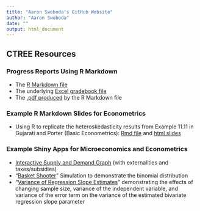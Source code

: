```yaml
---
title: "Aaron Swoboda's GitHub Website"
author: "Aaron Swoboda"
date: ""
output: html_document
---
```



## CTREE Resources

### Progress Reports Using R Markdown

* The [R Markdown file](CTREE2017/ProgressReport/ProgressReportWeek8.Rmd)
* The underlying [Excel gradebook file](CTREE2017/ProgressReport/gradebook.xlsx)
* The [.pdf produced](CTREE2017/ProgressReport/ProgressReportWeek8.pdf) by the R Markdown file

### Example R Markdown Slides for Econometrics

* Using R to replicate the heteroskedasticity results from Example 11.11 in Gujarati and Porter (Basic Econometrics): [Rmd file](CTREE2017/EconometricsSlides/Heteroskedasticity/HetSlides.Rmd) and [html slides](CTREE2017/EconometricsSlides/Heteroskedasticity/HetSlides.html)

### Example Shiny Apps for Microeconomics and Econometrics

* [Interactive Supply and Demand Graph](https://aswoboda.shinyapps.io/InteractiveTaxGraph/TaxGraph.Rmd) (with externalities and taxes/subsidies)
* "[Basket Shooter](https://aswoboda.shinyapps.io/BasketSimulator/BinarySim.Rmd)" Simulation to demonstrate the binomial distribution
* "[Variance of Regression Slope Estimates](https://aswoboda.shinyapps.io/VarianceOfBetaHat/VarianceDemo.Rmd)" demonstrating the effects of changing sample size, variance of the independent variable, and variance of the error term on the variance of the estimated bivariate regression slope parameter
